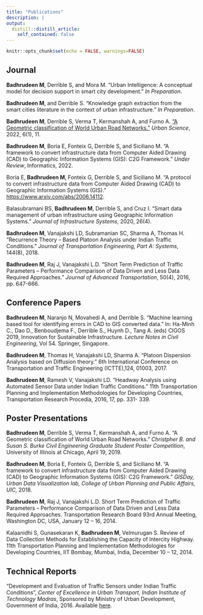 ```yaml
---
title: "Publications"
description: |
output:
  distill::distill_article:
    self_contained: false
---
```


```r
knitr::opts_chunk$set(echo = FALSE, warnings=FALSE)
```

## Journal

**Badhrudeen M**, Derrible S, and Mora M. “Urban Intelligence: A conceptual model for decision support in smart city development.” *In Preparation*.

**Badhrudeen M**, and Derrible S. “Knowledge graph extraction from the smart cities literature in the context of urban infrastructure.” *In Preparation*.

**Badhrudeen M**, Derrible S, Verma T, Kermanshah A, and Furno A. [“A Geometric classification of World Urban Road Networks.”](https://www.mdpi.com/2413-8851/6/1/11) *Urban Science*, 2022, 6(1), 11.

**Badhrudeen M**, Boria E, Fonteix G, Derrible S, and Siciliano M. “A framework to convert infrastructure data from Computer Aided Drawing (CAD) to Geographic Information Systems (GIS): C2G Framework.” *Under Review*, Informatics, 2022. 

Boria E, **Badhrudeen M**, Fonteix G, Derrible S, and Siciliano M. “A protocol to convert infrastructure data from Computer Aided Drawing (CAD) to Geographic Information Systems (GIS).”  [https://www.arxiv.com/abs/2006.14112](https://www.arxiv.com/abs/2006.14112).

Balasubramani BS, **Badhrudeen M**, Derrible S, and Cruz I. “Smart data management of urban infrastructure using Geographic Information Systems.” *Journal of Infrastructure Systems*, 2020, 26(4).  

**Badhrudeen M**, Vanajakshi LD, Subramanian SC, Sharma A, Thomas H. “Recurrence Theory – Based Platoon Analysis under Indian Traffic Conditions.” *Journal of Transportation Engineering, Part A: Systems*, 144(8), 2018.

**Badhrudeen M**, Raj J, Vanajakshi L.D. “Short Term Prediction of Traffic Parameters -- Performance Comparison of Data Driven and Less Data Required Approaches.” *Journal of Advanced Transportation*, 50(4), 2016, pp. 647-666.

## Conference Papers

**Badhrudeen M**, Naranjo N, Movahedi A, and Derrible S. “Machine learning based tool for identifying errors in CAD to GIS converted data.” In: Ha-Minh C., Dao D., Benboudjema F., Derrible S., Huynh D., Tang A. (eds) CIGOS 2019, Innovation for Sustainable Infrastructure. *Lecture Notes in Civil Engineering*, Vol 54. Springer, Singapore.

**Badhrudeen M**, Thomas H, Vanajakshi LD, Sharma A. “Platoon Dispersion Analysis based on Diffusion theory.” 6th International Conference on Transportation and Traffic Engineering (ICTTE),124, 01003, 2017.

**Badhrudeen M**, Ramesh V, Vanajakshi LD. “Headway Analysis using Automated Sensor Data under Indian Traffic Conditions.” 11th Transportation Planning and Implementation Methodologies for Developing Countries, Transportation Research Procedia, 2016, 17, pp. 331- 339.

## Poster Presentations

**Badhrudeen M**, Derrible S, Verma T, Kermanshah A, and Furno A. “A Geometric classification of World Urban Road Networks.” *Christpher B. and Susan S. Burke Civil Engineering Graduate Student Poster Competition*, University of Illinois at Chicago, April 19, 2019.

**Badhrudeen M**, Boria E, Fonteix G, Derrible S, and Siciliano M. “A framework to convert infrastructure data from Computer Aided Drawing (CAD) to Geographic Information Systems (GIS): C2G Framework.” *GISDay, Urban Data Visualization lab, College of Urban Planning and Public Affairs, UIC,* 2018. 

**Badhrudeen M**, Raj J, Vanajakshi L.D. Short Term Prediction of Traffic Parameters – Performance Comparison of Data Driven and Less Data Required Approaches. Transportation Research Board 93rd Annual Meeting, Washington DC, USA, January 12 – 16, 2014.

Kalaanidhi S, Gunasekaran K, **Badhrudeen M**, Velmurugan S. Review of Data Collection Methods for Establishing the Capacity of Intercity Highway. 11th Transportation Planning and Implementation Methodologies for Developing Countries, IIT Bombay, Mumbai, India, December 10 – 12, 2014.

## Technical Reports

“Development and Evaluation of Traffic Sensors under Indian Traffic Conditions”, *Center of Excellence in Urban Transport, Indian Institute of Technology Madras*, Sponsored by Ministry of Urban Development, Government of India, 2016. Available [here](https://coeut.iitm.ac.in/Sensor_Evaluation%20Report.pdf).

